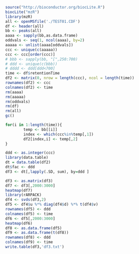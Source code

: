 
```r
source("http://bioconductor.org/biocLite.R")
biocLite("mzR")
library(mzR)
all <- openMSfile('./TEST01.CDF')
df <- header(all)
bb <- peaks(all)
aaaa <- sapply(bb,as.data.frame)
oddvals <- seq(1, ncol(aaaa), by=2) 
aaaaa <- unlist(aaaa[oddvals])
ccc <- unique(c(aaaaa))
ccc <- ccc[order(ccc)]
# bbb <- sapply(bb, "[",250:700)
# ddd <- unique(c(bbb))
# dddd <- ddd[ddd<700]
time <- df$retentionTime
df2 <- matrix(0, nrow = length(ccc), ncol = length(time))
rownames(df2) <- ccc
colnames(df2) <- time
rm(aaaa)
rm(aaaaa)
rm(oddvals)
rm(df)
rm(all)
gc()

for(i in 1:length(time)){
        temp <- bb[[i]]
        index <- which(ccc%in%temp[,1])
        df2[index,i] <- temp[,2]
}

ddd <- as.integer(ccc)
library(data.table)
dt = data.table(df2)
dt$fac <- ddd
df3 <- dt[,lapply(.SD, sum), by=ddd ]

df3 <- as.matrix(df3)
df7 <- df3[,2000:3000]
heatmap(df7)
library(rARPACK)
df4 <- svds(df3,2)
df5 <- df4$u %*% diag(df4$d) %*% t(df4$v)
rownames(df5) <- ddd
colnames(df5) <- time
df6 <- df5[,2000:3000]
heatmap(df6)
df8 <- as.data.frame(df5)
df9 <- as.data.frame(t(df8))
rownames(df8) <- ddd
colnames(df9) <- time
write.table(df3,'df3.txt')

```



